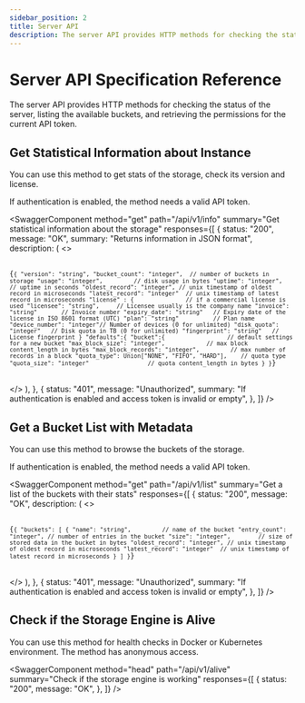 ```yaml
---
sidebar_position: 2
title: Server API
description: The server API provides HTTP methods for checking the status of the server, listing the available buckets, and retrieving the permissions for the current API token.
---
```


<head>
  <link
    rel="canonical"
    href="https://www.reduct.store/docs/http-api/server-api"
  />
</head>


# Server API Specification Reference

The server API provides HTTP methods for checking the status of the server, listing the available buckets, and retrieving the permissions for the current API token.

## Get Statistical Information about Instance

You can use this method to get stats of the storage, check its version and
license.

If authentication is enabled, the method needs a valid API token.

<SwaggerComponent
  method="get"
  path="/api/v1/info"
  summary="Get statistical information about the storage"
  responses={[
    {
      status: "200",
      message: "OK",
      summary: "Returns information in JSON format",
      description: (
        <>
          <pre>
            <code>
              {`{
    "version": "string",
    "bucket_count": "integer",  // number of buckets in storage
    "usage": "integer",         // disk usage in bytes
    "uptime": "integer",        // uptime in seconds
    "oldest_record": "integer", // unix timestamp of oldest record in microseconds
    "latest_record": "integer"  // unix timestamp of latest record in microseconds
    "license" : {               // if a commercial license is used
      "licensee": "string",     // Licensee usually is the company name
      "invoice": "string"       // Invoice number
      "expiry_date": "string"   // Expiry date of the license in ISO 8601 format (UTC)
      "plan": "string"          // Plan name
      "device_number": "integer"// Number of devices (0 for unlimited)
      "disk_quota": "integer"   // Disk quota in TB (0 for unlimited)
      "fingerprint": "string"   // License fingerprint
    }
    "defaults":{
      "bucket":{                  // default settings for a new bucket
          "max_block_size": "integer",            // max block content_length in bytes
          "max_block_records": "integer",         // max number of records in a block
          "quota_type": Union["NONE", "FIFO", "HARD"],    // quota type
          "quota_size": "integer"                 // quota content_length in bytes
      }
}`}
            </code>
          </pre>
        </>
      ),
    },
    {
      status: "401",
      message: "Unauthorized",
      summary:
        "If authentication is enabled and access token is invalid or empty",
    },
  ]}
/>

## Get a Bucket List with Metadata

You can use this method to browse the buckets of the storage.

If authentication is enabled, the method needs a valid API token.

<SwaggerComponent
  method="get"
  path="/api/v1/list"
  summary="Get a list of the buckets with their stats"
  responses={[
    {
      status: "200",
      message: "OK",
      description: (
        <>
          <pre>
            <code>
              {`{
    "buckets": [
      {
        "name": "string",         // name of the bucket
        "entry_count": "integer", // number of entries in the bucket
        "size": "integer",        // size of stored data in the bucket in bytes
        "oldest_record": "integer", // unix timestamp of oldest record in microseconds
        "latest_record": "integer"  // unix timestamp of latest record in microseconds
      }
    ]
}`}
            </code>
          </pre>
        </>
      ),
    },
    {
      status: "401",
      message: "Unauthorized",
      summary:
        "If authentication is enabled and access token is invalid or empty",
    },
  ]}
/>

## Check if the Storage Engine is Alive

You can use this method for health checks in Docker or Kubernetes
environment. The method has anonymous access.

<SwaggerComponent
  method="head"
  path="/api/v1/alive"
  summary="Check if the storage engine is working"
  responses={[
    {
      status: "200",
      message: "OK",
    },
  ]}
/>
